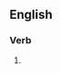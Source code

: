 ==English==

===Verb===
{{head|en|verb form}}

# {{present participle of|expropriate|lang=en|nocat=1}}